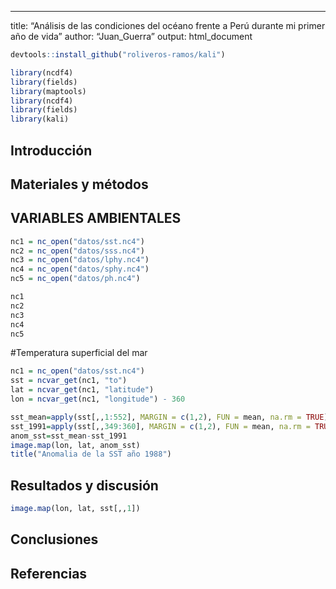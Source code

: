 ---
title: "Análisis de las condiciones del océano frente a Perú durante mi primer año de vida"
author: "Juan_Guerra"
output: html_document

```r
devtools::install_github("roliveros-ramos/kali")
```


```r
library(ncdf4)
library(fields)
library(maptools)
library(ncdf4)
library(fields)
library(kali)
```

## Introducción

## Materiales y métodos

## VARIABLES AMBIENTALES 

```r
nc1 = nc_open("datos/sst.nc4")
nc2 = nc_open("datos/sss.nc4")
nc3 = nc_open("datos/lphy.nc4")
nc4 = nc_open("datos/sphy.nc4")
nc5 = nc_open("datos/ph.nc4")
```

```r
nc1
nc2
nc3
nc4
nc5
```



#Temperatura superficial del mar

```r
nc1 = nc_open("datos/sst.nc4")
sst = ncvar_get(nc1, "to")
lat = ncvar_get(nc1, "latitude")
lon = ncvar_get(nc1, "longitude") - 360
```


```r
sst_mean=apply(sst[,,1:552], MARGIN = c(1,2), FUN = mean, na.rm = TRUE)
sst_1991=apply(sst[,,349:360], MARGIN = c(1,2), FUN = mean, na.rm = TRUE)
anom_sst=sst_mean-sst_1991
image.map(lon, lat, anom_sst)
title("Anomalia de la SST año 1988")
```

## Resultados y discusión



```r
image.map(lon, lat, sst[,,1])
```


## Conclusiones

## Referencias

